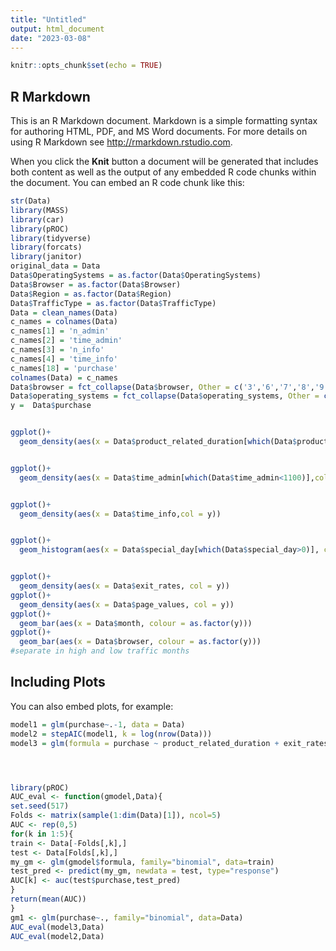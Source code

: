 ```yaml
---
title: "Untitled"
output: html_document
date: "2023-03-08"
---
```


```r
knitr::opts_chunk$set(echo = TRUE)
```

## R Markdown

This is an R Markdown document. Markdown is a simple formatting syntax for authoring HTML, PDF, and MS Word documents. For more details on using R Markdown see <http://rmarkdown.rstudio.com>.

When you click the **Knit** button a document will be generated that includes both content as well as the output of any embedded R code chunks within the document. You can embed an R code chunk like this:

```r
str(Data)
library(MASS)
library(car)
library(pROC)
library(tidyverse)
library(forcats)
library(janitor)
original_data = Data
Data$OperatingSystems = as.factor(Data$OperatingSystems)
Data$Browser = as.factor(Data$Browser)
Data$Region = as.factor(Data$Region)
Data$TrafficType = as.factor(Data$TrafficType)
Data = clean_names(Data)
c_names = colnames(Data)
c_names[1] = 'n_admin'
c_names[2] = 'time_admin'
c_names[3] = 'n_info'
c_names[4] = 'time_info'
c_names[18] = 'purchase'
colnames(Data) = c_names
Data$browser = fct_collapse(Data$browser, Other = c('3','6','7','8','9','10','11','12','13'))
Data$operating_systems = fct_collapse(Data$operating_systems, Other = c('5','6', '7','8'))
y =  Data$purchase


ggplot()+
  geom_density(aes(x = Data$product_related_duration[which(Data$product_related_duration <110)],col = y[which(   Data$product_related_duration <110)]))


ggplot()+
  geom_density(aes(x = Data$time_admin[which(Data$time_admin<1100)],col = y[which(Data$time_admin<1100)]))


ggplot()+
  geom_density(aes(x = Data$time_info,col = y))


ggplot()+
  geom_histogram(aes(x = Data$special_day[which(Data$special_day>0)], col = y[which(Data$special_day>0)]))


ggplot()+
  geom_density(aes(x = Data$exit_rates, col = y))
ggplot()+
  geom_density(aes(x = Data$page_values, col = y))
ggplot()+
  geom_bar(aes(x = Data$month, colour = as.factor(y)))
ggplot()+
  geom_bar(aes(x = Data$browser, colour = as.factor(y)))
#separate in high and low traffic months  
```

## Including Plots

You can also embed plots, for example:

```r
model1 = glm(purchase~.-1, data = Data)
model2 = stepAIC(model1, k = log(nrow(Data)))
model3 = glm(formula = purchase ~ product_related_duration + exit_rates + page_values + month + visitor_type + special_day + I(special_day^2)- 1, data = Data, family = binomial)




library(pROC)
AUC_eval <- function(gmodel,Data){
set.seed(517)
Folds <- matrix(sample(1:dim(Data)[1]), ncol=5)
AUC <- rep(0,5)
for(k in 1:5){
train <- Data[-Folds[,k],]
test <- Data[Folds[,k],]
my_gm <- glm(gmodel$formula, family="binomial", data=train)
test_pred <- predict(my_gm, newdata = test, type="response")
AUC[k] <- auc(test$purchase,test_pred)
}
return(mean(AUC))
}
gm1 <- glm(purchase~., family="binomial", data=Data)
AUC_eval(model3,Data)
AUC_eval(model2,Data)







```


